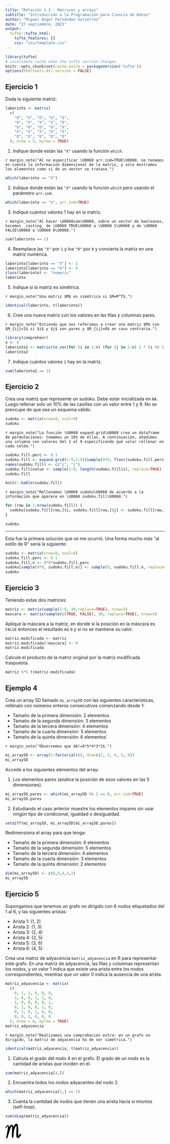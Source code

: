 ```yaml
---
title: "Relación 1.3 · Matrices y arrays"
subtitle: "Introducción a la Programación para Ciencia de Datos"
author: "Miguel Ángel Fernández Gutiérrez"
date: "27 septiembre, 2023"
output:
  tufte::tufte_html:
    tufte_features: []
    css: "css/template.css"
---
```


```r
library(tufte)
# invalidate cache when the tufte version changes
knitr::opts_chunk$set(cache.extra = packageVersion('tufte'))
options(htmltools.dir.version = FALSE)
```

## Ejercicio 1

Dada la siguiente matriz:

```r
laberinto <- matrix(
  c(
    "O", "X", "O", "O", "O",
    "O", "X", "X", "X", "O",
    "O", "O", "O", "O", "X",
    "X", "X", "X", "O", "X",
    "O", "O", "O", "O", "O"
  ), nrow = 5, byrow = TRUE)
```

1. Indique donde están las `"X"` usando la función `which`.

`r margin_note("Al no especificar \U0060 arr.ind=TRUE\U0060, no tenemos en cuenta la información dimensional de la matriz, y solo mostramos los elementos como si de un vector se tratase.")`
```r
which(laberinto == "X")
```

2. Indique donde están las `"X"` usando la función `which` pero usando el parámetro `arr.ind`.

```r
which(laberinto == "X", arr.ind=TRUE)
```

3. Indique cuántos valores 1 hay en la matriz.

`r margin_note("Al hacer \U0060sum\U0060, sobre un vector de booleanos, hacemos _casting_ de \U0060 TRUE\U0060 a \U0060 1\U0060 y de \U0060 FALSE\U0060 a \U0060 0\U0060.")`
```r
sum(laberinto == 1)
```

4. Reemplace las `"X"` por `1` y los `"O"` por `0` y convierta la matriz en una matriz numérica.

```r
laberinto[laberinto == "X"] <- 1
laberinto[laberinto == "O"] <- 0
class(laberinto) <- "numeric"
laberinto
```

5. Indique si la matriz es simétrica.

`r margin_note("Una matriz $M$ es simétrica si $M=M^T$.")`
```r
identical(laberinto, t(laberinto))
```

6. Cree una nueva matriz con los valores en las filas y columnas pares. 

`r margin_note("Entiendo que nos referimos a crear una matriz $M$ con $M_{ij}=1$ si $i$ y $j$ son pares y $M_{ij}=0$ en caso contrario.")`
```r
library(comprehenr)
n <- 4
laberinto2 <- matrix(to_vec(for (i in 1:n) (for (j in 1:n) 1 * (i %% 2 == 0 & j %% 2 == 0))), nrow=n, byrow=TRUE)
laberinto2
```

7. Indique cuántos valores `1` hay en la matriz.

```r
sum(laberinto2 == 1)
```

## Ejercicio 2

Crea una matriz que represente un sudoku. Debe estar inicializada en `NA`. Luego rellenar solo un 10% de las casillas con un valor entre 1 y 9. No se preocupe de que sea un esquema válido.

```r
sudoku <- matrix(nrow=9, ncol=9)
sudoku
```

`r margin_note("La función \U0060 expand.grid\U0060 crea un dataframe de permutaciones: tomamos un 10% de ellas. A continuación, añadimos una columna con valores del 1 al 9 especificando qué valor rellenar en cada celda.")`
```r
sudoku.fill.perc <- 0.1
sudoku.fill <- expand.grid(1:9,1:9)[sample(9*9, floor(sudoku.fill.perc*9*9)),]
names(sudoku.fill) <- c("i", "j")
sudoku.fill$value <- sample(1:9, length(sudoku.fill$i), replace=TRUE)
sudoku.fill
```
```r
knitr::kable(sudoku.fill)
```

`r margin_note("Rellenamos \U0060 sudoku\U0060 de acuerdo a la información que aparece en \U0060 sudoku.fill\U0060.")`
```r
for (row in 1:nrow(sudoku.fill)) {
  sudoku[sudoku.fill[row,]$i, sudoku.fill[row,]$j] <- sudoku.fill[row,]$value
}

sudoku
```

---

Esta fue la primera solución que se me ocurrió. Una forma mucho más "al estilo de R" sería la siguiente:

```r
sudoku <- matrix(nrow=9, ncol=9)
sudoku.fill.perc <- 0.1
sudoku.fill.n <- 9*9*sudoku.fill.perc
sudoku[sample(9*9, sudoku.fill.n)] <- sample(9, sudoku.fill.n, replace=TRUE)
sudoku
```

## Ejercicio 3

Teniendo estas dos matrices:

```r
matriz <- matrix(sample(1:9, 30,replace=TRUE), nrow=5)
mascara <- matrix(sample(c(TRUE, FALSE), 30, replace=TRUE), nrow=5)
```

Aplique la máscara a la matriz, en donde si la posición en la máscara es `FALSE` entonces el resultado es `0` y si no se mantiene su valor.

```r
matriz.modificada <- matriz
matriz.modificada[!mascara] <- 0
matriz.modificada
```

Calcule el producto de la matriz original por la matriz modificada traspuesta.

```r
matriz %*% t(matriz.modificada)
```

## Ejemplo 4

Crea un array 5D llamado `mi_array5D` con las siguientes características, rellénalo con números enteros consecutivos comenzando desde 1:

- Tamaño de la primera dimensión: 2 elementos
- Tamaño de la segunda dimensión: 3 elementos
- Tamaño de la tercera dimensión: 4 elementos
- Tamaño de la cuarta dimensión: 5 elementos
- Tamaño de la quinta dimensión: 6 elementos´

`r margin_note("Observemos que $6!=6*5*4*3*2$.")`
```r
mi_array5D <- array(1:factorial(6), dim=c(2, 3, 4, 5, 6))
mi_array5D
```

Accede a los siguientes elementos del array:

1. Los elementos pares (analice la posición de esos valores en las 5 dimensiones).

```r
mi_array5D.pares <- which(mi_array5D %% 2 == 0, arr.ind=TRUE)
mi_array5D.pares
```

2. Estudiando el caso anterior muestre los elementos impares sin usar ningún tipo de condicional, igualdad o desigualdad.

```r
setdiff(mi_array5D, mi_array5D[mi_array5D.pares])
```

Redimensiona el array para que tenga:

- Tamaño de la primera dimensión: 6 elementos
- Tamaño de la segunda dimensión: 5 elementos
- Tamaño de la tercera dimensión: 4 elementos
- Tamaño de la cuarta dimensión: 3 elementos
- Tamaño de la quinta dimensión: 2 elementos

```r
dim(mi_array5D) <- c(6,5,4,3,2)
mi_array5D
```

## Ejercicio 5

Supongamos que tenemos un grafo no dirigido con 6 nodos etiquetados del 1 al 6, y las siguientes aristas:

- Arista 1: (1, 2)
- Arista 2: (1, 3)
- Arista 3: (2, 4)
- Arista 4: (2, 5)
- Arista 5: (3, 6)
- Arista 6: (4, 5)

Crea una matriz de adyacencia `matriz_adyacencia` en R para representar este grafo. En una matriz de adyacencia, las filas y columnas representan los nodos, y un valor 1 indica que existe una arista entre los nodos correspondientes, mientras que un valor 0 indica la ausencia de una arista.

```r
matriz_adyacencia <- matrix(
  c(
    0, 1, 1, 0, 0, 0,
    1, 0, 0, 1, 1, 0,
    1, 0, 0, 0, 0, 1,
    0, 1, 0, 0, 1, 0,
    0, 1, 0, 1, 0, 0,
    0, 0, 1, 0, 0, 0
  ), nrow = 6, byrow = TRUE)
matriz_adyacencia
```

`r margin_note("Realizamos una comprobación extra: en un grafo no dirigido, la matriz de adyacencia ha de ser simétrica.")`
```r
identical(matriz_adyacencia, t(matriz_adyacencia))
```

1. Calcula el grado del nodo 4 en el grafo. El grado de un nodo es la cantidad de aristas que inciden en él.

```r
sum(matriz_adyacencia[4,])
```

2. Encuentra todos los nodos adyacentes del nodo 2.

```r
which(matriz_adyacencia[2,] == 1)
```

3. Cuenta la cantidad de nodos que tienen una arista hacia sí mismos (self-loop).

```r
sum(diag(matriz_adyacencia))
```

<div class="footer"><svg xmlns="http://www.w3.org/2000/svg" id="svg" width="50" height="50" version="1.1" viewBox="0 0 50 50"><g id="svgg" transform="matrix(.05 0 0 .05 3.2444e-8 18.441)"><path d="m673.62-327.82c-51.303 20.849-111.41 86.95-152.2 167.37-16.576 32.691-17.95 33.427-23.529 12.665-10.588-39.42-32.657-81.734-54.127-103.79-49.779-51.124-137.88 1.6679-194.87 116.75-7.2756 14.701-13.487 27.153-13.803 27.682-1.6564 2.7549-2.9562-3.7902-6.1483-30.943-16.748-142.45-91.316-147.95-183.6-13.539-49.175 71.623-55.622 92.345-32.404 104.22 12.624 6.4589 37.534-4.2791 37.534-16.179 0-7.6954 68.85-94.858 85.65-108.44 18.497-14.948 19.072-14.931 23.443 0.64991 8.5006 30.299 7.011 100.05-3.6062 169.1-2.5306 16.449-5.4754 36.119-6.5394 43.711-3.0483 21.683-8.817 57.888-12.837 80.52-2.0188 11.388-4.5379 25.881-5.5904 32.208-2.6054 15.632-10.795 58.573-20.619 108.13-4.6184 23.299-11.002 56.985-19.612 103.53-10.197 55.11-15.943 83.407-22.172 109.28-3.8132 15.816-8.5294 35.486-10.485 43.711-9.8695 41.525-5.182 59.573 18.652 71.795 18.658 9.5646 41.117 2.3754 53.408-17.088 13.131-20.809 37.637-104.39 37.637-128.39 0-6.7004 2.0188-12.762 17.611-52.85 5.5214-14.2 10.744-27.797 14.586-37.959 0.95474-2.5306 3.008-7.7069 4.5551-11.503 6.2288-15.253 30.77-91.931 40.502-126.53 5.6939-20.245 11.227-39.397 12.302-42.561 1.0698-3.1633 3.7614-12.481 5.9757-20.705 6.5049-24.145 25.111-84.609 39.282-127.68 8.817-26.802 15.575-46.098 41.059-117.33 13.918-38.885 41.83-86.272 50.82-86.272 6.3438 0 16.84 26.894 22.902 58.665 13.286 69.65 14.678 174.57 4.6472 349.69-7.9485 138.78-8.4604 156.35-6.4819 222.01 2.2891 76.028 3.3071 79.876 24.553 93.001 26.974 16.668 67.136 0.21856 71.347-29.217 1.5701-10.962 6.0045-81.515 8.3511-132.8 2.8757-62.8 10.134-133 20.814-201.3 1.1848-7.5919 4.2388-27.262 6.7809-43.711 2.5421-16.449 5.5904-34.048 6.7694-39.11 8.9952-38.5 12.515-52.66 16.593-66.717 4.9865-17.197 5.5156-18.698 20.308-57.514 14.045-36.844 54.667-117.42 74.032-146.82 4.8485-7.3676 8.84-14.097 8.8687-14.954 0.023-0.86271 4.6759-7.0915 10.33-13.844 10.151-12.13 10.312-12.21 12.435-6.6314 8.7709 23.075 13.441 141.15 9.6682 244.37-3.7154 101.6-9.1966 223.79-10.629 236.96-6.9938 64.405 0.81095 195.66 14.01 235.6 22.977 69.512 106.2 84.155 168.13 29.574 4.8427-4.2733 11.457-9.7832 14.689-12.239 33.036-25.122 87.865-105.6 104.52-153.4 16.978-48.732-45.166-86.709-79.462-48.559-6.3208 7.034-12.17 14.913-46.679 62.903-37.695 52.419-50.141 67.16-53.707 63.599-0.87997-0.87997-1.3688-112.09-1.087-247.13 0.4141-198.91-0.14379-254.75-2.9332-294.1-6.9132-97.458-18.083-149.05-43.475-200.85-5.7227-11.675-27.814-34.664-33.416-34.773-2.0763-0.0403-5.7802-1.5932-8.2361-3.4509-6.7464-5.1015-40.847-4.3423-54.506 1.2078" fill-rule="evenodd"/></g></svg></div>
